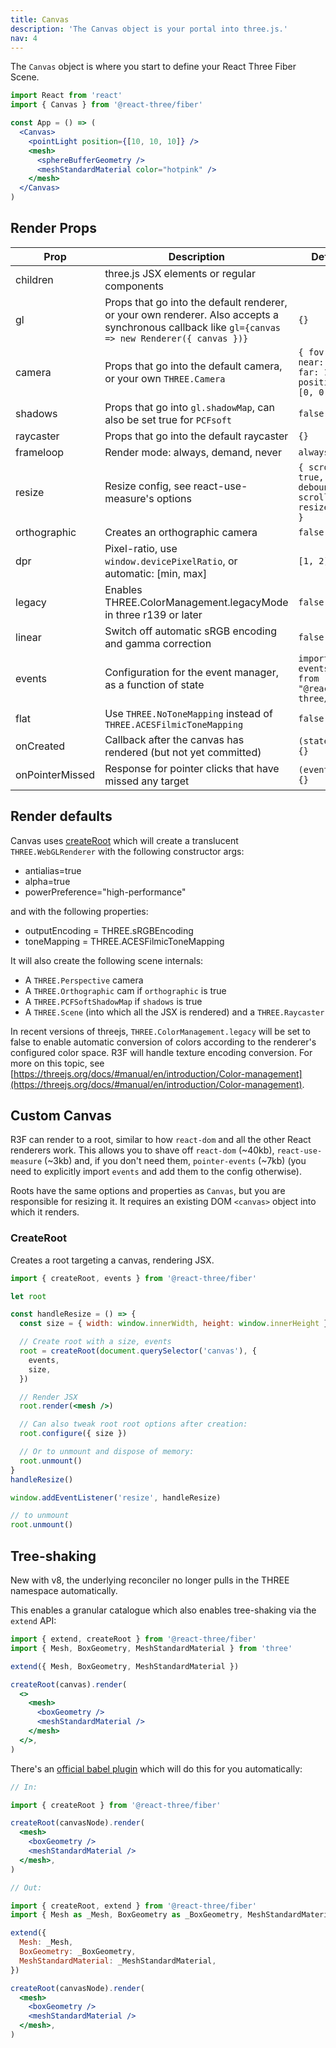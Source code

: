 ```yaml
---
title: Canvas
description: 'The Canvas object is your portal into three.js.'
nav: 4
---
```


The `Canvas` object is where you start to define your React Three Fiber Scene.

```jsx
import React from 'react'
import { Canvas } from '@react-three/fiber'

const App = () => (
  <Canvas>
    <pointLight position={[10, 10, 10]} />
    <mesh>
      <sphereBufferGeometry />
      <meshStandardMaterial color="hotpink" />
    </mesh>
  </Canvas>
)
```

## Render Props

| Prop            | Description                                                                                                                                       | Default                                                  |
| --------------- | ------------------------------------------------------------------------------------------------------------------------------------------------- | -------------------------------------------------------- |
| children        | three.js JSX elements or regular components                                                                                                       |                                                          |
| gl              | Props that go into the default renderer, or your own renderer. Also accepts a synchronous callback like `gl={canvas => new Renderer({ canvas })}` | `{}`                                                     |
| camera          | Props that go into the default camera, or your own `THREE.Camera`                                                                                 | `{ fov: 75, near: 0.1, far: 1000, position: [0, 0, 5] }` |
| shadows         | Props that go into `gl.shadowMap`, can also be set true for `PCFsoft`                                                                             | `false`                                                  |
| raycaster       | Props that go into the default raycaster                                                                                                          | `{}`                                                     |
| frameloop       | Render mode: always, demand, never                                                                                                                | `always`                                                 |
| resize          | Resize config, see react-use-measure's options                                                                                                    | `{ scroll: true, debounce: { scroll: 50, resize: 0 } }`  |
| orthographic    | Creates an orthographic camera                                                                                                                    | `false`                                                  |
| dpr             | Pixel-ratio, use `window.devicePixelRatio`, or automatic: [min, max]                                                                              | `[1, 2]`                                                 |
| legacy          | Enables THREE.ColorManagement.legacyMode in three r139 or later                                                                                   | `false`                                                  |
| linear          | Switch off automatic sRGB encoding and gamma correction                                                                                           | `false`                                                  |
| events          | Configuration for the event manager, as a function of state                                                                                       | `import { events } from "@react-three/fiber"`            |
| flat            | Use `THREE.NoToneMapping` instead of `THREE.ACESFilmicToneMapping`                                                                                | `false`                                                  |
| onCreated       | Callback after the canvas has rendered (but not yet committed)                                                                                    | `(state) => {}`                                          |
| onPointerMissed | Response for pointer clicks that have missed any target                                                                                           | `(event) => {}`                                          |

## Render defaults

Canvas uses [createRoot](#createroot) which will create a translucent `THREE.WebGLRenderer` with the following constructor args:

- antialias=true
- alpha=true
- powerPreference="high-performance"

and with the following properties:

- outputEncoding = THREE.sRGBEncoding
- toneMapping = THREE.ACESFilmicToneMapping

It will also create the following scene internals:

- A `THREE.Perspective` camera
- A `THREE.Orthographic` cam if `orthographic` is true
- A `THREE.PCFSoftShadowMap` if `shadows` is true
- A `THREE.Scene` (into which all the JSX is rendered) and a `THREE.Raycaster`

In recent versions of threejs, `THREE.ColorManagement.legacy` will be set to false to enable automatic conversion of colors according to the renderer's configured color space. R3F will handle texture encoding conversion. For more on this topic, see [https://threejs.org/docs/#manual/en/introduction/Color-management](https://threejs.org/docs/#manual/en/introduction/Color-management).

## Custom Canvas

R3F can render to a root, similar to how `react-dom` and all the other React renderers work. This allows you to shave off `react-dom` (~40kb), `react-use-measure` (~3kb) and, if you don't need them, `pointer-events` (~7kb) (you need to explicitly import `events` and add them to the config otherwise).

Roots have the same options and properties as `Canvas`, but you are responsible for resizing it. It requires an existing DOM `<canvas>` object into which it renders.

### CreateRoot

Creates a root targeting a canvas, rendering JSX.

```jsx
import { createRoot, events } from '@react-three/fiber'

let root

const handleResize = () => {
  const size = { width: window.innerWidth, height: window.innerHeight }

  // Create root with a size, events
  root = createRoot(document.querySelector('canvas'), {
    events,
    size,
  })

  // Render JSX
  root.render(<mesh />)

  // Can also tweak root root options after creation:
  root.configure({ size })

  // Or to unmount and dispose of memory:
  root.unmount()
}
handleResize()

window.addEventListener('resize', handleResize)

// to unmount
root.unmount()
```

## Tree-shaking

New with v8, the underlying reconciler no longer pulls in the THREE namespace automatically.

This enables a granular catalogue which also enables tree-shaking via the `extend` API:

```jsx
import { extend, createRoot } from '@react-three/fiber'
import { Mesh, BoxGeometry, MeshStandardMaterial } from 'three'

extend({ Mesh, BoxGeometry, MeshStandardMaterial })

createRoot(canvas).render(
  <>
    <mesh>
      <boxGeometry />
      <meshStandardMaterial />
    </mesh>
  </>,
)
```

There's an [official babel plugin](https://github.com/pmndrs/react-three-babel) which will do this for you automatically:

```jsx
// In:

import { createRoot } from '@react-three/fiber'

createRoot(canvasNode).render(
  <mesh>
    <boxGeometry />
    <meshStandardMaterial />
  </mesh>,
)

// Out:

import { createRoot, extend } from '@react-three/fiber'
import { Mesh as _Mesh, BoxGeometry as _BoxGeometry, MeshStandardMaterial as _MeshStandardMaterial } from 'three'

extend({
  Mesh: _Mesh,
  BoxGeometry: _BoxGeometry,
  MeshStandardMaterial: _MeshStandardMaterial,
})

createRoot(canvasNode).render(
  <mesh>
    <boxGeometry />
    <meshStandardMaterial />
  </mesh>,
)
```
